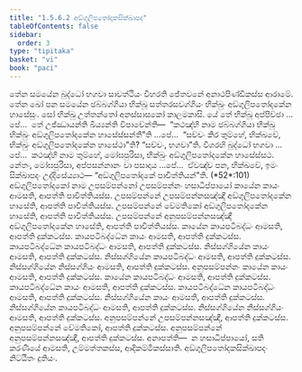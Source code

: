 ```yaml
---
title: "1.5.6.2 අඞ්ගුලිපතෝදකසික්ඛාපද"
tableOfContents: false
sidebar:
  order: 3
type: "tipitaka"
basket: "vi"
book: "paci"
---
```



<DynamicBreadcrumb />

<Division number="330" book="paci">

<Paragraph number="1030" book="paci">
තේන සමයේන බුද්ධෝ භගවා සාවත්ථියං විහරති ජේතවනේ අනාථපිණ්ඩිකස්ස ආරාමේ. තේන ඛෝ පන සමයේන ඡබ්බග්ගියා භික්ඛූ සත්තරසවග්ගියං භික්ඛුං අඞ්ගුලිපතෝදකේන හාසේසුං. සෝ භික්ඛු උත්තන්තෝ අනස්සාසකෝ කාලමකාසි.
</Paragraph>

<Paragraph number="1031" book="paci">
යේ තේ භික්ඛූ අප්පිච්ඡා …පේ…  තේ උජ්ඣායන්ති ඛිය්‍යන්ති විපාචේන්ති—  “කථඤ්හි නාම ඡබ්බග්ගියා භික්ඛූ භික්ඛුං අඞ්ගුලිපතෝදකේන හාසේස්සන්තී”ති …පේ…  “සච්චං කිර තුම්හේ, භික්ඛවේ, භික්ඛුං අඞ්ගුලිපතෝදකේන හාසේථා”ති? “සච්චං, භගවා”ති. විගරහි බුද්ධෝ භගවා …පේ…  කථඤ්හි නාම තුම්හේ, මෝඝපුරිසා, භික්ඛුං අඞ්ගුලිපතෝදකේන හාසේස්සථ. නේතං, මෝඝපුරිසා, අප්පසන්නානං වා පසාදාය …පේ…  ඒවඤ්ච පන, භික්ඛවේ, ඉමං සික්ඛාපදං උද්දිසේය්‍යාථ—
</Paragraph>

</Division>
<Division number="331" book="paci">

<Paragraph number="1032" book="paci">
<Emphasis>“අඞ්ගුලිපතෝදකේ පාචිත්තියන්”</Emphasis>ති. (*52*:<Emphasis>101</Emphasis>)
</Paragraph>

</Division>
<Division number="332" book="paci">

<Paragraph number="1033" book="paci">
<Emphasis>අඞ්ගුලිපතෝදකෝ</Emphasis> නාම උපසම්පන්නෝ උපසම්පන්නං හසාධිප්පායෝ කායේන කායං ආමසති, ආපත්ති පාචිත්තියස්ස. උපසම්පන්නේ උපසම්පන්නසඤ්ඤී අඞ්ගුලිපතෝදකේන හාසේති, ආපත්ති පාචිත්තියස්ස. උපසම්පන්නේ වේමතිකෝ අඞ්ගුලිපතෝදකේන හාසේති, ආපත්ති පාචිත්තියස්ස. උපසම්පන්නේ අනුපසම්පන්නසඤ්ඤී අඞ්ගුලිපතෝදකේන හාසේති, ආපත්ති පාචිත්තියස්ස.
</Paragraph>

<Paragraph number="1034" book="paci">
කායේන කායපටිබද්ධං ආමසති, ආපත්ති දුක්කටස්ස. කායපටිබද්ධේන කායං ආමසති, ආපත්ති දුක්කටස්ස. කායපටිබද්ධේන කායපටිබද්ධං ආමසති, ආපත්ති දුක්කටස්ස. නිස්සග්ගියේන කායං ආමසති, ආපත්ති දුක්කටස්ස. නිස්සග්ගියේන කායපටිබද්ධං ආමසති, ආපත්ති දුක්කටස්ස. නිස්සග්ගියේන නිස්සග්ගියං ආමසති, ආපත්ති දුක්කටස්ස.
</Paragraph>

</Division>
<Division number="333" book="paci">

<Paragraph number="1035" book="paci">
අනුපසම්පන්නං කායේන කායං ආමසති, ආපත්ති දුක්කටස්ස. කායේන කායපටිබද්ධං ආමසති, ආපත්ති දුක්කටස්ස. කායපටිබද්ධේන කායං ආමසති, ආපත්ති දුක්කටස්ස. කායපටිබද්ධේන කායපටිබද්ධං ආමසති, ආපත්ති දුක්කටස්ස. නිස්සග්ගියේන කායං ආමසති, ආපත්ති දුක්කටස්ස. නිස්සග්ගියේන කායපටිබද්ධං ආමසති, ආපත්ති දුක්කටස්ස. නිස්සග්ගියේන නිස්සග්ගියං ආමසති, ආපත්ති දුක්කටස්ස. අනුපසම්පන්නේ උපසම්පන්නසඤ්ඤී, ආපත්ති දුක්කටස්ස. අනුපසම්පන්නේ වේමතිකෝ, ආපත්ති දුක්කටස්ස. අනුපසම්පන්නේ අනුපසම්පන්නසඤ්ඤී, ආපත්ති දුක්කටස්ස.
</Paragraph>

</Division>
<Division number="334" book="paci">

<Paragraph number="1036" book="paci">
අනාපත්ති—  න හසාධිප්පායෝ, සති කරණීයේ ආමසති, උම්මත්තකස්ස, ආදිකම්මිකස්සාති.

</Paragraph>
</Division>

<Paragraph number="1037" type="center" book="paci">
අඞ්ගුලිපතෝදකසික්ඛාපදං නිට්ඨිතං දුතියං.
</Paragraph>